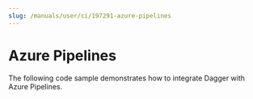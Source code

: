 ```yaml
---
slug: /manuals/user/ci/197291-azure-pipelines
---
```


# Azure Pipelines

The following code sample demonstrates how to integrate Dagger with Azure Pipelines.

```yaml title="azure-pipelines.yml" file=./snippets/azure-pipelines.yml
```
